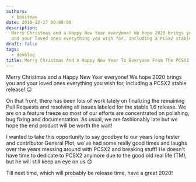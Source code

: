 ```yaml
---
authors:
  - bositman
date: 2019-12-27 00:00:00
description:
  Merry Christmas and a Happy New Year everyone! We hope 2020 brings you
  and your loved ones everything you wish for, including a PCSX2 stable release!
draft: false
tags:
  - devblog
title: Merry Christmas And A Happy New Year To Everyone From The PCSX2 Team
---
```


Merry Christmas and a Happy New Year everyone! We hope 2020 brings you
and your loved ones everything you wish for, including a PCSX2 stable
release! 😛

<!-- truncate -->

On that front, there has been lots of work lately on finalizing the
remaining Pull Requests and resolving all issues labeled for the stable
1.6 release. We are on a feature freeze so most of our efforts are
concentrated on polishing, bug fixing and documentation. As usual, we
are fashionably late but we hope the end product will be worth the wait!

I wanted to take this opportunity to say goodbye to our years long
tester and contributor General Plot, we've had some really good times
and laughs over the years messing around with PCSX2 and breaking stuff!
He doesn't have time to dedicate to PCSX2 anymore due to the good old
real life (TM), but he will still keep an eye on us 😊

Till next time, which will probably be release time, have a great 2020!
